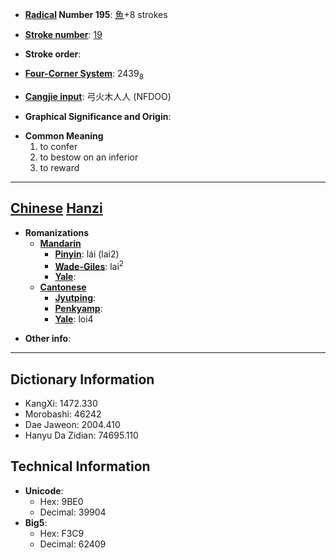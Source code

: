 * '''[[Wiktionary:Chinese radical index| Radical]] Number 195''': [[Wiktionary:Chinese radical index 魚|魚]]+8 strokes

* '''[[Wiktionary:Chinese total strokes index|Stroke number]]''': [[Wiktionary:Chinese total strokes index 19|19]]

* '''Stroke order''': 

* '''[[Wiktionary:Chinese four corner index|Four-Corner System]]''': 2439<sub>8</sub>

* '''[[Wiktionary:Chinese Cangjie index|Cangjie input]]''': 弓火木人人 (NFDOO)

* '''Graphical Significance and Origin''': 

* '''Common Meaning'''
*#to confer
*# to bestow on an inferior
*# to reward


----

== [[Chinese]] [[Hanzi]] ==

* '''Romanizations'''
** '''[[Mandarin]]'''
*** '''[[Pinyin]]''': lái (lai2)
*** '''[[Wade-Giles]]''': lai<sup>2</sup>
*** '''[[Yale]]''': 
** '''[[Cantonese]]'''
*** '''[[Jyutping]]''':
*** '''[[Penkyamp]]''': 
*** '''[[Yale]]''': loi4

* '''Other info''': 

----

== Dictionary Information ==

* KangXi: 1472.330
* Morobashi: 46242
* Dae Jaweon: 2004.410
* Hanyu Da Zidian: 74695.110

== Technical Information ==

* '''Unicode''':
** Hex: 9BE0
** Decimal: 39904
* '''Big5''':
** Hex: F3C9
** Decimal: 62409